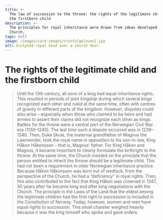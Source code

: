 ```yaml
---
title: >-
  The law of succession to the throne: the rights of the legitimate child and
  the firstborn child
description: >-
  The principles for royal inheritance were drawn from ideas developed in the
  Church.
tags: null
image: /images/card-images/tronfolgeloven1.jpg
alt: Sculpted royal head over a church door.
---
```



# The rights of the legitimate child and the firstborn child

<Blockquote
    quote='“And after the death of our king, it is the first inheritance that he who is the son of the king of Norway shall be king of all of the realm of Norway, solely the oldest and lawfully begotten.”'
    footer='Christianity section, chapter 4' />

<Container stil="initial side">
    Until the 13th century, all sons of a king had equal inheritance rights. 
    This resulted in periods of joint kingship during which several kings recognized each other and ruled at the same time, often with centres of gravity in different parts of the kingdom. 
    However, disputes could also arise – especially when those who claimed to be heirs and had armies to assert their claims did not recognize each other as kings. 
    Battles for the throne were a central part of the Norwegian Civil War era (1130–1240). 
    The last time such a dispute occurred was in 1239–1240. 
    Then, Duke Skule, the maternal grandfather of Magnus the Lawmender, took the royal name in opposition to his son-in-law, King Håkon Håkonsson – that is, Magnus’ father. 
    For King Håkon and Magnus, it became important to clearly formulate the birthright to the throne. 
    At the same time, the Church insisted on the principle that the person entitled to inherit the throne should be a legitimate child. 
    This had not been a requirement in older Norwegian inheritance practice. 
    Because Håkon Håkonsson was born out of wedlock, from the perspective of the Church, he had a “deficiency” in royal rights. 
    Then, this also contributed to the fact that King Håkon was crowned in 1247, 30 years after he became king and after long negotiations with the Church. 
    The principle in the Laws of the Land that the eldest among the legitimate children had the first right to succession is included in the Constitution of Norway. 
    Today, however, women and men have equal rights to succession.
</Container>

<Work id="ubb-diplom-0035" marcus="https://marcus.uib.no/instance/charter/ubb-diplom-0035.html">
This small chareter weighed heavily because it was the king himself who spoke and gave orders.
</Work>
